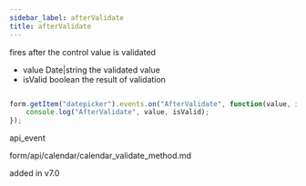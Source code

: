 ```yaml
---
sidebar_label: afterValidate
title: afterValidate
---
```



          


<Short>
 fires after the control value is validated
 


</Short>



- value       Date|string  the validated value
- isValid     boolean     the result of validation


~~~js

form.getItem("datepicker").events.on("AfterValidate", function(value, isValid) {
    console.log("AfterValidate", value, isValid);
});


~~~
 api_event

<Descr>



</Descr>


 form/api/calendar/calendar_validate_method.md

 added in v7.0
